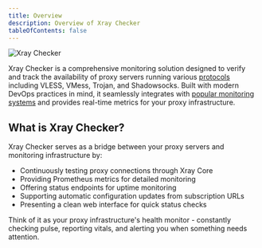 ```yaml
---
title: Overview
description: Overview of Xray Checker
tableOfContents: false
---
```


![Xray Checker](../../../../.github/screen/xray-checker.png)

Xray Checker is a comprehensive monitoring solution designed to verify and track the availability of proxy servers running various [protocols](/configuration/subscription) including VLESS, VMess, Trojan, and Shadowsocks. Built with modern DevOps practices in mind, it seamlessly integrates with [popular monitoring systems](/integrations/metrics) and provides real-time metrics for your proxy infrastructure.

## What is Xray Checker?

Xray Checker serves as a bridge between your proxy servers and monitoring infrastructure by:

- Continuously testing proxy connections through Xray Core
- Providing Prometheus metrics for detailed monitoring
- Offering status endpoints for uptime monitoring
- Supporting automatic configuration updates from subscription URLs
- Presenting a clean web interface for quick status checks

Think of it as your proxy infrastructure's health monitor - constantly checking pulse, reporting vitals, and alerting you when something needs attention.
